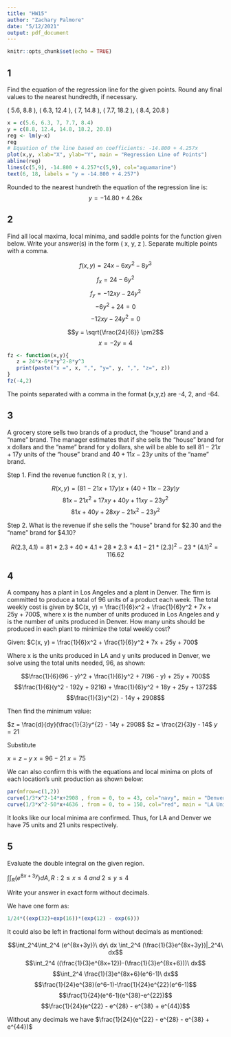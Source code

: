 ```yaml
---
title: "HW15"
author: "Zachary Palmore"
date: "5/12/2021"
output: pdf_document
---
```


```r
knitr::opts_chunk$set(echo = TRUE)
```


## 1 

Find the equation of the regression line for the given points. Round any final values to the nearest hundredth, if necessary. 

( 5.6, 8.8 ), ( 6.3, 12.4 ), ( 7, 14.8 ), ( 7.7, 18.2 ), ( 8.4, 20.8 )

```r
x = c(5.6, 6.3, 7, 7.7, 8.4)
y = c(8.8, 12.4, 14.8, 18.2, 20.8)
reg <- lm(y~x)
reg 
# Equation of the line based on coefficients: -14.800 + 4.257x
plot(x,y, xlab="X", ylab="Y", main = "Regression Line of Points")
abline(reg)
lines(c(5,9), -14.800 + 4.257*c(5,9), col="aquamarine") 
text(6, 18, labels = "y = -14.800 + 4.257")
```

Rounded to the nearest hundreth the equation of the regression line is: 
$$y = -14.80 + 4.26x$$ 


## 2 

Find all local maxima, local minima, and saddle points for the function given below. Write your answer(s) in the form ( x, y, z ). Separate multiple points with a comma. 

$$f(x,y) = 24x-6xy^{2} - 8y^{3}$$

$$f_x = 24 - 6y^{2}$$
$$f_y = -12xy - 24y^{2}$$
$$- 6y^{2} + 24 = 0$$ 
$$-12xy -24y^{2} = 0$$

$$y = \sqrt{\frac{24}{6}} \pm2$$
$$x = -2y = 4$$

```r
fz <- function(x,y){
   z = 24*x-6*x*y^2-8*y^3
   print(paste("x =", x, ",", "y=", y, ",", "z=", z))
}
fz(-4,2)
```

The points separated with a comma in the format (x,y,z) are -4, 2, and -64. 

## 3

A grocery store sells two brands of a product, the "house" brand and a "name" brand. The manager estimates that if she sells the "house" brand for x dollars and the "name" brand for y dollars, she will be able to sell $81-21x+17y$ units of the "house" brand and $40+11x-23y$ units of the "name" brand. 

Step 1. Find the revenue function R ( x, y ).

$$R(x,y)=(81 - 21x + 17y)x + (40 + 11x - 23y)y$$
$$81x-21x^2+17xy+40y+11xy-23y^2$$
$$81x+40y+28xy-21x^2-23y^2$$


Step 2. What is the revenue if she sells the "house" brand for \$2.30 and the "name" brand for \$4.10?

$$R(2.3, 4.1)=81 * 2.3+40 * 4.1+28 * 2.3 * 4.1-21 * (2.3)^2-23 * (4.1)^2 = 116.62$$



## 4 

A company has a plant in Los Angeles and a plant in Denver. The firm is committed to produce a total of 96 units of a product each week. The total weekly cost is given by $C(x, y) = \frac{1}{6}x^2 + \frac{1}{6}y^2 + 7x + 25y + 700$, where x is the number of units produced in Los Angeles and y is the number of units produced in Denver. How many units should be produced in each plant to minimize the total weekly cost?

Given:
$C(x, y) = \frac{1}{6}x^2 + \frac{1}{6}y^2 + 7x + 25y + 700$

Where x is the units produced in LA and y units produced in Denver, we solve using the total units needed, 96, as shown:

$$\frac{1}{6}(96 - y)^2 + \frac{1}{6}y^2 + 7(96 - y) + 25y + 700$$
$$\frac{1}{6}(y^2 - 192y + 9216) + \frac{1}{6}y^2 + 18y + 25y + 1372$$
$$\frac{1}{3}y^{2} - 14y + 2908$$

Then find the minimum value:

$z = \frac{d}{dy}(\frac{1}{3}y^{2} - 14y + 2908$
$z = \frac{2}{3}y - 14$
$y = 21$

Substitute

$x = z - y$
$x = 96 - 21$
$x = 75$

We can also confirm this with the equations and local minima on plots of each location's unit production as shown below:

```r
par(mfrow=c(1,2))
curve(1/3*x^2-14*x+2908 , from = 0, to = 43, col="navy", main = "Denver Units")
curve(1/3*x^2-50*x+4636 , from = 0, to = 150, col="red", main = "LA Units")
```

It looks like our local minima are confirmed. Thus, for LA and Denver we have 75 units and 21 units respectively. 


## 5 

Evaluate the double integral on the given region.

$\int\int_R (e^{8x+3y}) dA, R:2\le x\le4\ and\ 2 \le y \le 4$

Write your answer in exact form without decimals. 

We have one form as: 

```r
1/24*((exp(32)+exp(16))*(exp(12) - exp(6)))
```

It could also be left in fractional form without decimals as mentioned:

$$\int_2^4\int_2^4 (e^{8x+3y})\ dy\ dx \int_2^4 (\frac{1}{3}e^{8x+3y})|_2^4\ dx$$
$$\int_2^4 ((\frac{1}{3}e^{8x+12})-(\frac{1}{3}e^{8x+6}))\ dx$$
$$\int_2^4 \frac{1}{3}e^{8x+6}(e^6-1)\ dx$$
$$\frac{1}{24}e^{38}(e^6-1)-\frac{1}{24}e^{22}(e^6-1)$$
$$\frac{1}{24}(e^6-1)(e^{38}-e^{22})$$
$$\frac{1}{24}(e^{22} - e^{28} - e^{38} + e^{44})$$

Without any decimals we have $\frac{1}{24}(e^{22} - e^{28} - e^{38} + e^{44})$